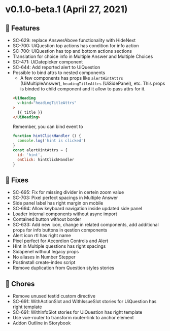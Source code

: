 
<Meta title="Releases/v0.1.0/v0.1.0-beta.1" />

<style> {`
  code {
    background-color: transparent!important;
  }
`}</style>

# v0.1.0-beta.1 (April 27, 2021)
## 🚀 Features
- SC-629: replace AnswerAbove functionality with HideNext
- SC-700: UiQuestion top actions has condition for info action
- SC-700: UiQuestion has top and bottom actions sections
- Translation for choice info in Multiple Answer and Multiple Choices
- SC-471: UiDatepicker component
- SC-644: Add reported alert to UiQuestion
- Possible to bind attrs to nested components
  - A few components has props like `alertHintAttrs` (UiMultipleAnswer), `headingTitleAttrs` (UiSidePanel), etc.
  This props is binded to child component and it allow to pass attrs for it.
  ```html
  <UiHeading
    v-bind="headingTitleAttrs"
  >
    {{ title }}
  </UiHeading>
  ```
  Remember, you can bind event to
  ```js
  function hintClickHandler () {
    console.log('hint is clicked')
  }
  const alertHintAttrs = {
    id: 'hint',
    onClick: hintClickHandler
  }
  ```

## 🐛 Fixes
- SC-695: Fix for missing divider in certein zoom value
- SC-703: Pixel perfect spacings in Multiple Answer
- Side panel label has right margin on mobile
- SC-694: Allow keyboard navigation inside updated side panel
- Loader internal components without async import
- Contained button without border
- SC-633: Add new icon, change in related components, add additional props for info buttons in qestion components
- Alert icon rtl has right name
- Pixel perfect for Accordion Controls and Alert
- HInt in Multiple questions has right spacings
- Sidapenel without legacy props
- No aliases in Number Stepper
- Postinstall create-index script
- Remove duplication from Question styles stories

## 🧹 Chores
- Remove unused testid custom directive
- SC-691: WithActionSlot and WithIssueSlot stories for UiQuestion has right template
- SC-691: WithInfoSlot stories for UiQuestion has right template
- Use vue-router to transform router-link to anchor element
- Addon Outline in Storybook
